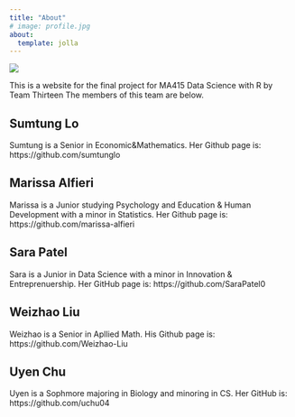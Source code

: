 ```yaml
---
title: "About"
# image: profile.jpg
about:
  template: jolla
---
```


![](images/aboutqmd.png)

This is a website for the final project for MA415 Data Science with R by Team Thirteen
The members of this team are below.

## Sumtung Lo 
Sumtung is a Senior in Economic&Mathematics. Her Github page is: https://github.com/sumtunglo

## Marissa Alfieri 
Marissa is a Junior studying Psychology and Education & Human Development with a minor in Statistics. Her Github page is: https://github.com/marissa-alfieri

## Sara Patel
Sara is a Junior in Data Science with a minor in Innovation & Entreprenuership. Her GitHub page is: https://github.com/SaraPatel0

## Weizhao Liu
Weizhao is a Senior in Apllied Math. 
His Github page is: https://github.com/Weizhao-Liu

## Uyen Chu
Uyen is a Sophmore majoring in Biology and minoring in CS.
Her GitHub is: https://github.com/uchu04

